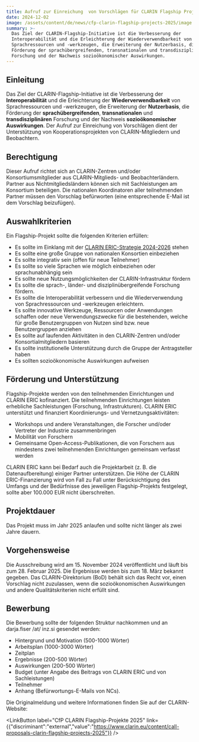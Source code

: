 ```yaml
---
title: Aufruf zur Einreichung  von Vorschlägen für CLARIN Flagship Projekte 2025
date: 2024-12-02
image: /assets/content/de/news/cfp-clarin-flagship-projects-2025/image.png
summary: >-
  Das Ziel der CLARIN-Flagship-Initiative ist die Verbesserung der
  Interoperabilität und die Erleichterung der Wiederverwendbarkeit von
  Sprachressourcen und -werkzeugen, die Erweiterung der Nutzerbasis, die
  Förderung der sprachübergreifenden, transnationalen und transdisziplinären
  Forschung und der Nachweis sozioökonomischer Auswirkungen.
---
```

## Einleitung

Das Ziel der CLARIN-Flagship-Initiative ist die Verbesserung der **Interoperabilität** und die Erleichterung der **Wiederverwendbarkeit** von Sprachressourcen und -werkzeugen, die Erweiterung der **Nutzerbasis**, die Förderung der **sprachübergreifenden**, **transnationalen** und **transdisziplinären** Forschung und der Nachweis **sozioökonomischer** **Auswirkungen**. Der Aufruf zur Einreichung von Vorschlägen dient der Unterstützung von Kooperationsprojekten von CLARIN-Mitgliedern und Beobachtern.

## Berechtigung

Dieser Aufruf richtet sich an CLARIN-Zentren und/oder Konsortiumsmitglieder aus CLARIN-Mitglieds- und Beobachterländern. Partner aus Nichtmitgliedsländern können sich mit Sachleistungen am Konsortium beteiligen. Die nationalen Koordinatoren aller teilnehmenden Partner müssen den Vorschlag befürworten (eine entsprechende E-Mail ist dem Vorschlag beizufügen).

## Auswahlkriterien

Ein Flagship-Projekt sollte die folgenden Kriterien erfüllen:

* Es sollte im Einklang mit der [CLARIN ERIC-Strategie 2024-2026](https://office.clarin.eu/v/CE-2023-2333_CLARIN-Strategy-2024-2026.pdf) stehen
* Es sollte eine große Gruppe von nationalen Konsortien einbeziehen
* Es sollte integrativ sein (offen für neue Teilnehmer)
* Es sollte so viele Sprachen wie möglich einbeziehen oder sprachunabhängig sein
* Es sollte neue Nutzungsmöglichkeiten der CLARIN-Infrastruktur fördern
* Es sollte die sprach-, länder- und disziplinübergreifende Forschung fördern.
* Es sollte die Interoperabilität verbessern und die Wiederverwendung von Sprachressourcen und -werkzeugen erleichtern.
* Es sollte innovative Werkzeuge, Ressourcen oder Anwendungen schaffen oder neue Verwendungszwecke für die bestehenden, welche für große Benutzergruppen von Nutzen sind bzw. neue Benutzergruppen anziehen
* Es sollte auf laufenden Aktivitäten in den CLARIN-Zentren und/oder Konsortialmitgliedern basieren
* Es sollte institutionelle Unterstützung durch die Gruppe der Antragsteller haben
* Es sollten sozioökonomische Auswirkungen aufweisen

## Förderung und Unterstützung

Flagship-Projekte werden von den teilnehmenden Einrichtungen und CLARIN ERIC kofinanziert. Die teilnehmenden Einrichtungen leisten erhebliche Sachleistungen (Forschung, Infrastrukturen). CLARIN ERIC unterstützt und finanziert Koordinierungs- und Vernetzungsaktivitäten:

* Workshops und andere Veranstaltungen, die Forscher und/oder Vertreter der Industrie zusammenbringen
* Mobilität von Forschern
* Gemeinsame Open-Access-Publikationen, die von Forschern aus mindestens zwei teilnehmenden Einrichtungen gemeinsam verfasst werden

CLARIN ERIC kann bei Bedarf auch die Projektarbeit (z. B. die Datenaufbereitung) einiger Partner unterstützen. Die Höhe der CLARIN ERIC-Finanzierung wird von Fall zu Fall unter Berücksichtigung des Umfangs und der Bedürfnisse des jeweiligen Flagship-Projekts festgelegt, sollte aber 100.000 EUR nicht überschreiten.

## Projektdauer

Das Projekt muss im Jahr 2025 anlaufen und sollte nicht länger als zwei Jahre dauern.

## Vorgehensweise

Die Ausschreibung wird am 15. November 2024 veröffentlicht und läuft bis zum 28. Februar 2025. Die Ergebnisse werden bis zum 18. März bekannt gegeben. Das CLARIN-Direktorium (BoD) behält sich das Recht vor, einen Vorschlag nicht zuzulassen, wenn die sozioökonomischen Auswirkungen und andere Qualitätskriterien nicht erfüllt sind.

## Bewerbung

Die Bewerbung sollte der folgenden Struktur nachkommen und an darja.fiser /at/ inz.si gesendet werden:

* Hintergrund und Motivation (500-1000 Wörter)
* Arbeitsplan (1000-3000 Wörter)
* Zeitplan
* Ergebnisse (200-500 Wörter)
* Auswirkungen (200-500 Wörter)
* Budget (unter Angabe des Beitrags von CLARIN ERIC und von Sachleistungen)
* Teilnehmer
* Anhang (Befürwortungs-E-Mails von NCs).

Die Originalmeldung und weitere Informationen finden Sie auf der CLARIN-Website:

<LinkButton label="CfP CLARIN Flagship-Projekte 2025" link={{"discriminant":"external","value":"https://www.clarin.eu/content/call-proposals-clarin-flagship-projects-2025"}} />

##
